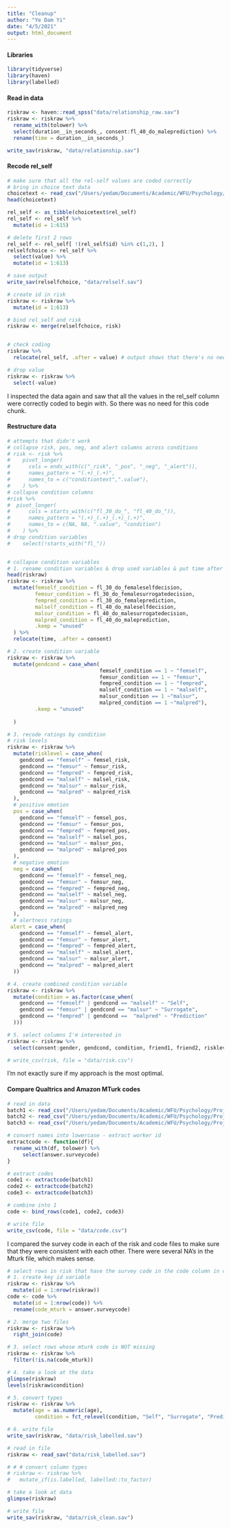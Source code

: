 ```yaml
---
title: "Cleanup"
author: "Ye Dam Yi"
date: "4/5/2021"
output: html_document
---
```


#### Libraries
```r
library(tidyverse)
library(haven)
library(labelled)
```


#### Read in data
```r
riskraw <- haven::read_spss("data/relationship_raw.sav")
riskraw <- riskraw %>% 
  rename_with(tolower) %>% 
  select(duration__in_seconds_, consent:fl_40_do_maleprediction) %>% 
  rename(time = duration__in_seconds_)

write_sav(riskraw, "data/relationship.sav")
```


#### Recode rel_self
```r
# make sure that all the rel-self values are coded correctly
# bring in choice text data
choicetext <- read_csv("/Users/yedam/Documents/Academic/WFU/Psychology/Projects/Thesis/Data/Raw data/choice_text.csv")
head(choicetext)

rel_self <- as_tibble(choicetext$rel_self)
rel_self <- rel_self %>% 
  mutate(id = 1:615)

# delete first 2 rows
rel_self <- rel_self[ !(rel_self$id) %in% c(1,2), ]
relselfchoice <- rel_self %>%
  select(value) %>% 
  mutate(id = 1:613)

# save output
write_sav(relselfchoice, "data/relself.sav")

# create id in risk
riskraw <- riskraw %>% 
  mutate(id = 1:613)

# bind rel_self and risk
riskraw <- merge(relselfchoice, risk)


# check coding 
riskraw %>% 
  relocate(rel_self, .after = value) # output shows that there's no need to recode rel_self

# drop value
riskraw <- riskraw %>% 
  select(-value)


```


I inspected the data again and saw that all the values in the rel_self column were correctly coded to begin with. So there was no need for this code chunk. 


#### Restructure data
```r
# attempts that didn't work
# collapse risk, pos, neg, and alert columns across conditions    
# risk <- risk %>% 
#    pivot_longer(
#      cols = ends_with(c("_risk", "_pos", "_neg", "_alert")),
#      names_pattern = "(.+)_(.+)",
#      names_to = c("conditiontext",".value"),
#    ) %>% 
# collapse condition columns
#risk %>%     
#  pivot_longer(
#      cols = starts_with(c("fl_30_do_", "fl_40_do_")),
#      names_pattern = "(.+)_(.+)_(.+)_(.+)",
#      names_to = c(NA, NA, ".value", "condition")
#    ) %>% 
# drop condition variables
#    select(!starts_with("fl_"))


# collapse condition variables
# 1. rename condition variables & drop used variables & put time after consent
head(riskraw)
riskraw <- riskraw %>% 
  mutate(femself_condition = fl_30_do_femaleselfdecision,
         femsur_condition = fl_30_do_femalesurrogatedecision,
         fempred_condition = fl_30_do_femaleprediction,
         malself_condition = fl_40_do_maleselfdecision,
         malsur_condition = fl_40_do_malesurrogatedecision,
         malpred_condition = fl_40_do_maleprediction,
         .keep = "unused"
  ) %>% 
  relocate(time, .after = consent)

# 2. create condition variable
riskraw <- riskraw %>% 
  mutate(gendcond = case_when(
                              femself_condition == 1 ~ "femself",
                              femsur_condition == 1 ~ "femsur",
                              fempred_condition == 1 ~ "fempred",
                              malself_condition == 1 ~ "malself",
                              malsur_condition == 1 ~"malsur",
                              malpred_condition == 1 ~"malpred"),
         .keep = "unused"
                              
  )

# 3. recode ratings by condition
# risk levels
riskraw <- riskraw %>% 
  mutate(risklevel = case_when(
    gendcond == "femself" ~ femsel_risk,
    gendcond == "femsur" ~ femsur_risk,
    gendcond == "fempred" ~ fempred_risk,
    gendcond == "malself" ~ malsel_risk,
    gendcond == "malsur" ~ malsur_risk,
    gendcond == "malpred" ~ malpred_risk
  ),
  # positive emotion
  pos = case_when(
    gendcond == "femself" ~ femsel_pos,
    gendcond == "femsur" ~ femsur_pos,
    gendcond == "fempred" ~ fempred_pos,
    gendcond == "malself" ~ malsel_pos,
    gendcond == "malsur" ~ malsur_pos,
    gendcond == "malpred" ~ malpred_pos
  ),
  # negative emotion
  neg = case_when(
    gendcond == "femself" ~ femsel_neg,
    gendcond == "femsur" ~ femsur_neg,
    gendcond == "fempred" ~ fempred_neg,
    gendcond == "malself" ~ malsel_neg,
    gendcond == "malsur" ~ malsur_neg,
    gendcond == "malpred" ~ malpred_neg
  ),
  # alertness ratings
 alert = case_when(
    gendcond == "femself" ~ femsel_alert,
    gendcond == "femsur" ~ femsur_alert,
    gendcond == "fempred" ~ fempred_alert,
    gendcond == "malself" ~ malsel_alert,
    gendcond == "malsur" ~ malsur_alert,
    gendcond == "malpred" ~ malpred_alert
  ))

# 4. create combined condition variable
riskraw <- riskraw %>% 
  mutate(condition = as.factor(case_when(
    gendcond == "femself" | gendcond == "malself" ~ "Self",
    gendcond == "femsur" | gendcond == "malsur" ~ "Surrogate",
    gendcond == "fempred" | gendcond ==  "malpred" ~ "Prediction"
  )))

# 5. select columns I'm interested in
riskraw <- riskraw %>% 
  select(consent:gender, gendcond, condition, friend1, friend2, risklevel:alert, riskyrisk:code)

# write_csv(risk, file = "data/risk.csv")

```


I'm not exactly sure if my approach is the most optimal. 


#### Compare Qualtrics and Amazon MTurk codes

```r
# read in data
batch1 <- read_csv("/Users/yedam/Documents/Academic/WFU/Psychology/Projects/Thesis/Data/Batches/batch1_27.csv", na = c("", "NA"))
batch2 <- read_csv("/Users/yedam/Documents/Academic/WFU/Psychology/Projects/Thesis/Data/Batches/batch2_27.csv", na = c("", "NA"))
batch3 <- read_csv("/Users/yedam/Documents/Academic/WFU/Psychology/Projects/Thesis/Data/Batches/batch3_549.csv", na = c("", "NA"))

# convert names into lowercase - extract worker id
extractcode <- function(df){
  rename_with(df, tolower) %>% 
     select(answer.surveycode)
}

# extract codes
code1 <- extractcode(batch1)
code2 <- extractcode(batch2)
code3 <- extractcode(batch3)

# combine into 1
code <- bind_rows(code1, code2, code3)

# write file
write_csv(code, file = "data/code.csv")

```


I compared the survey code in each of the risk and code files to make sure that they were consistent with each other. There were several NA's in the Mturk file, which makes sense. 


```r
# select rows in risk that have the survey code in the code column in code
# 1. create key id variable
riskraw <- riskraw %>% 
  mutate(id = 1:nrow(riskraw))
code <- code %>% 
  mutate(id = 1:nrow(code)) %>% 
  rename(code_mturk = answer.surveycode)

# 2. merge two files
riskraw <- riskraw %>% 
  right_join(code)

# 3. select rows whose mturk code is NOT missing
riskraw <- riskraw %>% 
  filter(!is.na(code_mturk))

# 4. take a look at the data
glimpse(riskraw)
levels(riskraw$condition)

# 5. convert types
riskraw <- riskraw %>% 
  mutate(age = as.numeric(age),
         condition = fct_relevel(condition, "Self", "Surrogate", "Prediction"))

# 6. write file
write_sav(riskraw, "data/risk_labelled.sav")
```

```r
# read in file
riskraw <- read_sav("data/risk_labelled.sav")

# # # convert column types
# riskraw <- riskraw %>%
#   mutate_if(is.labelled, labelled::to_factor)

# take a look at data
glimpse(riskraw)

# write file
write_sav(riskraw, "data/risk_clean.sav")
```


